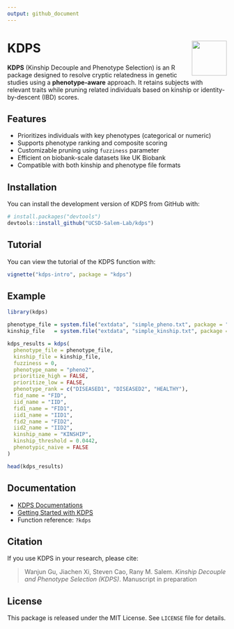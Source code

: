 ```yaml
---
output: github_document
---
```


# KDPS <img src="man/figures/logo.png" align="right" height="80"/>

**KDPS** (Kinship Decouple and Phenotype Selection) is an R package designed to resolve cryptic relatedness in genetic studies using a **phenotype-aware** approach. It retains subjects with relevant traits while pruning related individuals based on kinship or identity-by-descent (IBD) scores.

## Features

- Prioritizes individuals with key phenotypes (categorical or numeric)
- Supports phenotype ranking and composite scoring
- Customizable pruning using `fuzziness` parameter
- Efficient on biobank-scale datasets like UK Biobank
- Compatible with both kinship and phenotype file formats

## Installation

You can install the development version of KDPS from GitHub with:

```r
# install.packages("devtools")
devtools::install_github("UCSD-Salem-Lab/kdps")
```

## Tutorial

You can view the tutorial of the KDPS function with:

```r
vignette("kdps-intro", package = "kdps")
```

## Example

```r
library(kdps)

phenotype_file = system.file("extdata", "simple_pheno.txt", package = "kdps")
kinship_file   = system.file("extdata", "simple_kinship.txt", package = "kdps")

kdps_results = kdps(
  phenotype_file = phenotype_file,
  kinship_file = kinship_file,
  fuzziness = 0,
  phenotype_name = "pheno2",
  prioritize_high = FALSE,
  prioritize_low = FALSE,
  phenotype_rank = c("DISEASED1", "DISEASED2", "HEALTHY"),
  fid_name = "FID",
  iid_name = "IID",
  fid1_name = "FID1",
  iid1_name = "IID1",
  fid2_name = "FID2",
  iid2_name = "IID2",
  kinship_name = "KINSHIP",
  kinship_threshold = 0.0442,
  phenotypic_naive = FALSE
)

head(kdps_results)
```

## Documentation

- [KDPS Documentations](https://ucsd-salem-lab.github.io/kdps/)
- [Getting Started with KDPS](https://ucsd-salem-lab.github.io/kdps/articles/kdps-intro.html)
- Function reference: `?kdps`

## Citation

If you use KDPS in your research, please cite:

> Wanjun Gu, Jiachen Xi, Steven Cao, Rany M. Salem. *Kinship Decouple and Phenotype Selection (KDPS)*. Manuscript in preparation

## License

This package is released under the MIT License. See `LICENSE` file for details.
